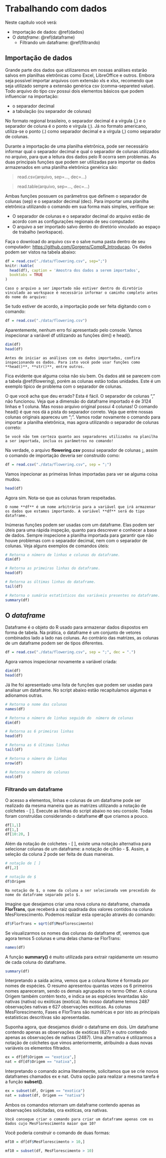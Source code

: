 # Trabalhando com dados

Neste capítulo você verá:

- Importação de dados: \@ref(dados)
- O *dataframe*: \@ref(dataframe)
	- Filtrando um dataframe: \@ref(filtrando)

## Importação de dados {#dados}

Grande parte dos dados que utilizaremos em nossas análises estarão salvos em planilhas eletrônicas como Excel, LibreOffice e outros. Embora seja possível importar arquivos com extensão xls e xlsx, recomendo que seja utilizado sempre a extensão genérica csv (comma-separeted value). Todo arquivo do tipo csv possui dois elementos básicos que podem influenciar na importação:

- o separador decimal
- a tabulação (ou separador de colunas)

No formato regional brasileiro, o separador decimal é a vírgula (,) e o separador de coluna é o ponto e vírgula (;). Já no formato americano, utiliza-se o ponto (.) como separador decimal e a vírgula (,) como separador de colunas. 

Durante a importação de uma planilha eletrônica, pode ser necessário informar qual o separador decimal e qual o separador de colunas utilizados no arquivo, para que a leitura dos dados pelo R ocorra sem problemas. As duas principais funções que podem ser utilizadas para importar os dados armazenados em uma planilha eletrônica genérica são:

> read.csv(arquivo, sep=..., dec=...)

> read.table(arquivo, sep=..., dec=...)

Ambas funções possuem os parâmetros que definem o separador de colunas (sep) e o separador decimal (dec). Para importar uma planilha eletrônica utilizando o comando em sua forma mais simples, verifique se:

- O separador de colunas e o separador decimal do arquivo estão de acordo com as configurações regionais de seu computador.
- O arquivo a ser importado salvo dentro do diretório vinculado ao espaço de trabalho (workspace).

Faça o download do arquivo csv e o salve numa pasta dentro de seu computador: <https://github.com/Gorgens/CompR_Introducao>. Os dados podem ser vistos na tabela abaixo:

```r
df = read.csv("./data/flowering.csv", sep=";")
knitr::kable(
  head(df), caption = 'Amostra dos dados a serem importados',
  booktabs = TRUE
)
```

```remark
Caso o arquivo a ser importado não estiver dentro do diretório vinculado ao workspace é necessário informar o caminho completo antes do nome do arquivo:
```

Se tudo estiver de acordo, a importação pode ser feita digitando com o comando:

```r
df = read.csv("./data/flowering.csv")
```

Aparentemente, nenhum erro foi apresentado pelo console. Vamos inspecionar a variável df utilizando as funções dim() e head(). 

```r
dim(df)
head(df)
```

```remark
Antes de iniciar as análises com os dados importados, confira inspecionando os dados. Para isto você pode usar funções como **head()**, **str()**, entre outros.
```

Fica evidente que alguma coisa não siu bem. Os dados até se parecem com a tabela \@ref(flowering), porém as colunas estão todas unidades. Este é um exemplo típico de problema com o separador de colunas.

O que você acha que deu errado? Esta é fácil. O separador de colunas “,” não funcionou. Veja que a dimensão do dataframe importado é de 3124 linhas e 1 coluna. Mas nosso arquivo original possui 4 colunas! O comando head() é que nos dá a pista do separador correto. Veja que entre nossas colunas originais apareceu um “;”. Vamos rodar novamente o comando para importar a planilha eletrônica, mas agora utilizando o separador de colunas correto:


```remark
Se você não tem certeza quanto aos separadores utilizados na planilha a ser importada, inclua os parâmetros no comando!
```

Na verdade, o arquivo **flowering.csv** possui separador de colunas **;**, assim o comando de importação deveria ser construído como: 

```r
df = read.csv("./data/flowering.csv", sep = ";")
```

Vamos inpecionar as primeiras linhas importadas para ver se alguma coisa mudou.

```r
head(df)
```

Agora sim. Nota-se que as colunas foram respeitadas.

```remark
O nome **df** é um nome arbitrário para a variável que irá armazenar os dados que estamos importando. A variável **df** será do tipo dataframe.
```

Inúmeras funções podem ser usadas com um dataframe. Elas podem ser úteis para uma rápida inspeção, quanto para descrever e conhecer a base de dados. Sempre inspecione a planilha importada para garantir que não houve problemas com o separador decimal, nem com o separador de colunas. Veja alguns exemplos de comandos úteis:

```r
# Retorna o número de linhas e colunas do dataframe.
dim(df)

# Retorna as primeiras linhas do dataframe.
head(df)

# Retorna as últimas linhas do dataframe.
tail(df)

# Retorna o sumário estatísticos das variáveis presentes no dataframe.
summary(df)
```

## O *dataframe* {#dataframe}

Dataframe é o objeto do R usado para armazenar dados dispostos em forma de tabela. Na prática, o dataframe é um conjunto de vetores combinados lado a lado nas colunas. Ao contrário das matrizes, as colunas de um dataframe podem ser de tipos diferentes. 

```r
df = read.csv("./data/flowering.csv", sep = ";", dec = ".")
```

Agora vamos inspecionar novamente a variável criada:

```r
dim(df)
head(df)
```

Já lhe foi apresentado uma lista de funções que podem ser usadas para analisar um dataframe. No script abaixo estão recapitulamos algumas e adionamos outras.

```r
# Retorna o nome das colunas
names(df) 

# Retorna o número de linhas seguido do  número de colunas
dim(df) 

# Retorna as 6 primeiras linhas
head(df) 

# Retorna as 6 últimas linhas
tail(df)

# Retorna o número de linhas
nrow(df) 

# Retorna o número de colunas
ncol(df) 
```

### Filtrando um dataframe {#filtrando}

O acesso a elementos, linhas e colunas de um dataframe pode ser realizado da mesma maneira que as matrizes utilizando a notação de colchetes - [ ]. Execute as linhas do script abaixo no seu console. Todas foram construídas considerando o dataframe **df** que criamos a pouco.

```r
df[1,1]
df[1,]
df[10:20, ]
```

Além da notação de colchetes - [ ], existe uma notação alternativa para selecionar colunas de um dataframe: a notação de cifrão - $. Assim, a seleção da coluna 2 pode ser feita de duas maneiras. 

```r
# notação de [ ]
df[,2]
```

```r
# notação de $
df$Origem
```

```remark
Na notação de $, o nome da coluna a ser selecionada vem precedido do nome do dataframe separado pelo $.
```

Imagine que desejamos criar uma nova coluna no dataframe, chamada **FlorTrans**, que receberá a raiz quadrada dos valores contidos na coluna MesFlorescimento. Podemos realizar esta operação através do comando:

```r
df$FlorTrans = sqrt(df$MesFlorescimento)
```

Se visualizarmos os nomes das colunas do dataframe df, veremos que agora temos 5 colunas e uma delas chama-se FlorTrans:

```r
names(df)
```

A função **summary()** é muito utilizada para extrair rapidamente um resumo de cada coluna do dataframe.

```r
summary(df)
```

Interpretando a saída acima, vemos que a coluna Nome é formada por nomes de espécies. O resumo apresentou quantas vezes os 6 primeiros nomes apareceram, sendo os demais agrupados no termo Other. A coluna Origem também contém texto, e indica se as espécies levantadas são nativas (nativa) ou exóticas (exotica). No nosso dataframe temos 2487 observações nativas e 627 observações exóticas. As colunas MesFlorescimento, Fases  e FlorTrans são numéricas e por isto as principais estatísticas descritivas são apresentadas.

Suponha agora, que desejamos dividir o dataframe em dois. Um dataframe contendo apenas as observações de exóticas (627) e outro contendo apenas as observações de nativas (2487). Uma alternativa é utilizarmos a notação de colchetes que vimos anteriormente, atribuindo a duas novas variáveis os elementos filtrados.

```r
ex = df[df$Origem == "exotica",]
nat = df[df$Origem == "nativa",]
```

Interpretando o comando acima literalmente, solicitamos que se crie novos dataframes chamados ex e nat. Outra opção para realizar a mesma tarefa é a função **subset()**.

```r
ex = subset(df, Origem == "exotica")
nat = subset(df, Origem == "nativa")
```

Ambos os comandos retornam um dataframe contendo apenas as observações solicitadas, ora exóticas, ora nativas. 

```remark
Você consegue criar o comando para criar um dataframe apenas com os dados cujo MesFlorescimento maior que 10?
```

Você poderia construir o comando de duas formas:

```r
mf10 = df[df$MesFlorescimento > 10,]
```

```r
mf10 = subset(df, MesFlorescimento > 10)
```